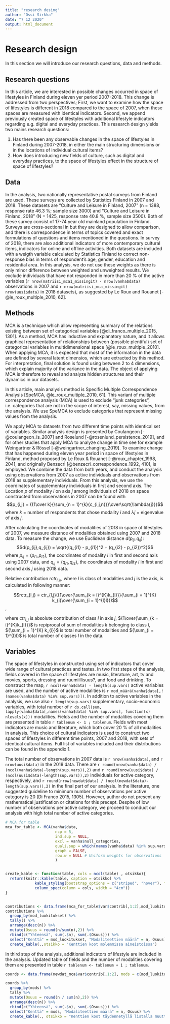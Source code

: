 ```yaml
---
title: "research desing"
author: "Ossi Sirkka"
date: "7 12 2020"
output: html_document
---
```



# Research design

In this section we will introduce our research questions, data and methods.

## Research questions

In this article, we are interested in possible changes occurred in space of lifestyles in Finland during eleven yer period 2007-2018. This change is addressed from two perspectives; First, we want to examine how the space of lifestyles is different in 2018 compared to the space of 2007, when these spaces are measured with identical indicators. Second, we append previously created space of lifestyles with additional lifestyle indicators regarding e.g. digital and everyday practices. This research design yields two mains research questions:

  1. Has there been any observable changes in the space of lifestyles in Finland during 2007-2018, in either the main structuring dimensions or in the locations of individual cultural items?
  2. How does introducing new fields of culture, such as digital and everyday practices, to the space of lifestyles effect in the structure of space of lifestyles?
  
## Data

In the analysis, two nationally representative postal surveys from Finland are used. These surveys are collected by Statistics Finland in 2007 and 2018. These datasets are "Culture and Leisure in Finland, 2007" (n = 1388, response rate 46.3 %; sample size 3000) and "Culture and Leisure in Finland, 2018" (N = 1425, response rate 40.8 %, sample size 3500). Both of these survey consist of 17-74 year old mainland population in Finland. Surveys are cross-sectional in but they are designed to allow comparison, and there is correspondence in terms of topics covered and exact formulations of questions and items mentioned in the questions. In survey of 2018, there are also additional indicators of more contemporary cultural items, indicators for online and offline activities. Both datasets are included with a weigth variable calculated by Statistics Finland to correct non-response bias in terms of respondent's age, gender, education and residential area. In this analysis, we do not use these weights as there is only minor difference between weighted and unweighted results. We exclude individuals that have not responded in more than 20 % of the active variables (`r nrow(matriisi_mca1_missingit) - nrow(vanha$data)` observations in 2007 and `r nrow(matriisi_mca_missingit) - nrow(uusi$data)` in 2018 datasets), as suggested by Le Roux and Rouanet [-@le_roux_multiple_2010, 62]. 


## Methods

MCA is a technique which allow representing summary of the relations existing between set of categorical variables [@di_franco_multiple_2015, 1301]. As a method, MCA has inductive and explanatory nature, and it allows graphical representation of relationships between (possible plentiful) set of categorical variables in multidimensional space [@le_roux_multiple_2010]. When applying MCA, it is expected that most of the information in the data are defined by several latent dimensios, which are extracted by this method. For interpretation, final solution is found using between 2 to 4 dimensions, which explain majority of the variance in the data. The object of applying MCA is therefore to reveal and analyze hidden structures and their dynamics in our datasets.

In this article, main analysis method is Specific Multiple Correspondence Analysis [SpeMCA, @le_roux_multiple_2010, 61]. This variant of multiple correspondence analysis (MCA) is used to exclude “junk categories”, i.e. categories that are not in the scope of interest, say, missing values, from the analysis. We use SpeMCA to exclude categories that represent missing values from the analysis. 

We apply MCA to datasets from two different time points with identical set of variables. Similar analysis design is presented by Coulangeon [-@coulangeon_is_2007] and Roselund [-@rosenlund_persistence_2019], and for other studies that apply MCA to analyze change in time see for example Weingartner & Rössel [-@weingartner_changing_2019]. To examine change that has happened during eleven year period in space of lifestyles in Finland, method proposed by Le Roux & Rouanet [-@roux_chapter_1998, 204], and originally Benzecri [@benzecri_correspondence_1992, 410], is employed. We combine the data from both years, and conduct the analysis using observations from 2007 as active individuals and observations from 2018 as supplementary individuals. From this analysis, we use the coordinates of supplementary individuals in first and second axis. The Location ${p}$ of modality $i$ on axis $j$ among individuals of 2018 on space constructed from observations in 2007 can be found with $$p_{i,j} = {{1\over k}{\sum_{n = 1}^{k}{c_{i,j,n}}}\over\sqrt{\lambda{j}}}$$ where $k$ = number of respondents that chose modality ${i}$ and $\lambda{j}$ = eigenvalue of axis ${j}$.

After calculating the coordinates of modalities of 2018 in space of lifestyles of 2007, we measure distance of modalities obtained using 2007 and 2018 data. To measure the change, we use Euclidean distance $d(p_{ij},q_{ij})$: $$d(p_{ij},q_{ij}) = \sqrt{(q_{i1} - p_{i1})^2 + (q_{i2} - p_{i2})^2}$$ where $p_{ij} = (p_{i1}, p_{i2})$, the coordinates of modality $i$ in first and second axis using 2007 data, and $q_{ij} = (q_{i1}, q_{i2})$, the coordinates of modality $i$ in first and second axis $j$ using 2018 data. 

Relative contribution $rctr_{l,k}$, where $l$ is class of modalities and  $j$ is the axis, is calculated in following manner:

$$rctr_{l,j} = ctr_{l,j}({1\over{\sum_{k = i}^{K}k_{l}}}{\sum_{i = 1}^{K} k_{i}\over{\sum_{i = 1}^{I}l}})$$, 

where $ctr_{l,j}$ is absolute contribution of class $l$ in axis $j$,
      ${1\over{\sum_{k = i}^{K}k_{l}}}$ is repiprocal of sum of modalities $k$ belonging to class $l$,
      ${\sum_{i = 1}^{K} k_{i}}$ is total number of modalities and
      ${\sum_{i = 1}^{I}l}$ is total number of classes $l$ in the data. 

## Variables

The space of lifestyles in constructed using set of indicators that cover wide range of cultural practices and tastes. In two first steps of the analysis, fields covered in the space of lifestyles are music, literature, art, tv and movies, sports, dressing and ruumiillisuus?, and food and drinking. To construct the map, `r ncol(vanha$data) - length(sup.vars)` active variables are used, and the number of active modalities is `r mod_määrä(vanha$data[,!(names(vanha$data) %in% sup.vars)])`. In addition to active variables in the analysis, we use also `r length(sup.vars)` supplementary, socio-economic variables, with total number of `r do.call(sum, lapply(vanha$data[,names(vanha$data) %in% sup.vars], function(x) nlevels(x)))` modalities.  Fields and the number of modalities covering them are presented in table `r tablenum <- 1 ; tablenum`. Fields with most indicators are music and literature, which both cover 20 % of all modalities in analysis. This choice of cultural indicators is used to construct two spaces of lifestyles in different time points, 2007 and 2018, with sets of identical cultural items. Full list of variables included and their distributions can be found in the appendix 1. 

The total number of observations in 2007 data is `r nrow(vanha$data)`, and `r nrow(uusi$data)` in the 2018 data. There are `r round(nrow(vanha$data) / (ncol(vanha$data)-length(sup.vars)),2)` and `r round(nrow(uusi$data) / (ncol(uusi$data)-length(sup.vars)),2)`  individuals for active category, respectively, and  `r round(nrow(newdat$data) / (ncol(newdat$data)-length(sup.vars)),2)` in the final part of our analysis. In the literature, one suggested guideline to minimum number of observations per active category is 20 (Di Franco 2015, 1305). However, author do not present any mathematical justification or citations for this precept. Despite of low number of observations per active category, we proceed to conduct our analysis with high total number of active categories. 

```r
# MCA for table
mca_for_table <- MCA(vanha$data, 
                      ncp = 5,
                      ind.sup = NULL,
                      excl = vanha$null_categories,
                      quali.sup = which(names(vanha$data) %in% sup.vars),
                      graph = FALSE,
                      row.w = NULL # Uniform weights for observations
                      )


create_kable <- function(table, cols = ncol(table) , otsikko){
  return(knitr::kable(table, caption = otsikko) %>%
             kable_styling(bootstrap_options = c("striped", "hover"), font_size = 12, latex_options = c("scale_down","hold_position")) %>% 
             column_spec(column = cols, width = "4cm"))
}


contributions <- data.frame(mca_for_table$var$contrib[,1:2],mod_luokitukset)
contributions %>% 
  group_by(mod_luokitukset) %>% 
  tally() %>% 
  arrange(desc(n)) %>% 
  mutate(Osuus = round(n/sum(n),2)) %>% 
  rbind(c("Yhteensä", sum(.$n), sum(.$Osuus))) %>% 
  select("Kenttä" = mod_luokitukset, "Modaliteettien määrä" = n, Osuus) %>% 
  create_kable(.,otsikko = "Kenttien koot molemmissa aineistoissa")


```

In third step of the analysis, additional indicators of lifestyle are included in the analysis. Updated table of fields and the number of modalities covering them are presented in table `r tablenum <- tablenum + 1 ; tablenum `. 

```r
coords <- data.frame(newdat_mca$var$contrib[,1:2], mods = c(mod_luokitukset, mod_luokitukset_uudet_muuttujat))

coords %>% 
  group_by(mods) %>% 
  tally %>% 
  mutate(Osuus = round(n / sum(n),2)) %>% 
  arrange(desc(n)) %>% 
  rbind(c("Yhteensä", sum(.$n), sum(.$Osuus))) %>% 
  select("Kenttä" = mods, "Modaliteettien määrä" = n, Osuus) %>% 
  create_kable(., otsikko = "Kenttien koot täydennetyllä listalla muuttujia")

```
